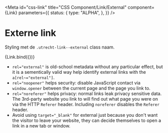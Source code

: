 <!-- @license CC0-1.0 -->


<Meta
  id="css-link"
  title="CSS Component/Link/External"
  component={Link}
  parameters={{
    status: {
      type: "ALPHA",
    },
  }}
/>

# Externe link

Styling met de `.utrecht-link--external` class naam.

<Canvas>
  <Story
    name="External"
    args={{
      external: true,
      href: "https://www.whatismyreferer.com",
      textContent: "Voorbeeldlink",
    }}
  >
    {Link.bind({})}
  </Story>
</Canvas>

- `rel="external"` is old-school metadata without any particular effect, but it is a sementically valid way help identify external links with the `a[rel~="external"]`.
- `rel="noopener"` helps security: disable JavaScript contact via `window.opener` between the current page and the page you link to.
- `rel="noreferer"` helps privacy: normal links leak privacy sensitive data. The 3rd-party website you link to will find out what page you were on via the HTTP `Referer` header. Including `noreferer` disables the `Referer` header.
- Avoid using `target="_blank"` for external just because you don't want the visitor to leave your website, they can decide themselves to open a link in a new tab or window.
